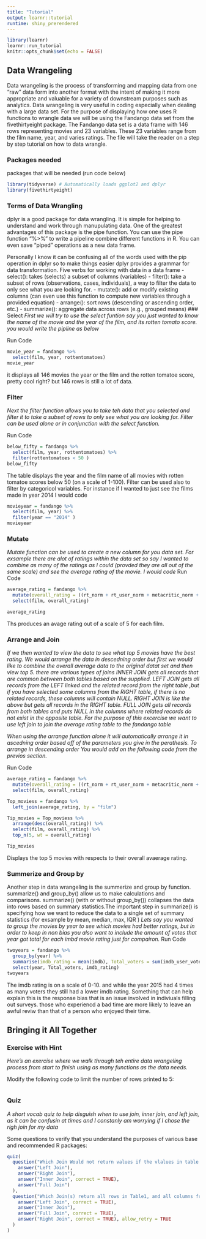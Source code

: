 ```yaml
---
title: "Tutorial"
output: learnr::tutorial
runtime: shiny_prerendered
---
```


```r
library(learnr)
learnr::run_tutorial
knitr::opts_chunk$set(echo = FALSE)
```


## Data Wrangeling
Data wrangeling is the process of transforming and mapping data from one "raw" data form into another format with the intent of making it more appropriate and valuable for a variety of downstream purposes such as analytics. Data wrangeling is very useful in coding especially when dealing with a large data set. For the purpose of displaying how one uses R functions to wrangle data we will be using the Fandango data set from the fivethirtyeight package. The Fandango data set is a data frame with 146 rows representing movies and 23 variables. These 23 variables range from the film name, year, and varies ratings. The file will take the reader on a step by step tutorial on how to data wrangle. 

### Packages needed

packages that will be needed (run code below)

```r
library(tidyverse) # Automatically loads ggplot2 and dplyr
library(fivethirtyeight)
```

### Terms of Data Wrangling 

dplyr is a good package for data wrangling. It is simple for helping to understand and work through manupulating data. One of the greatest advantages of this package is the pipe function. You can use the pipe function “%>%” to write a pipeline combine different functions in R. You can even save "piped" operations as a new data frame. 

Personally I know it can be confusing all of the words used with the pip operation in dplyr so to make things easier dplyr provides a grammar for data transformation.
Five verbs for working with data in a data frame
- select(): takes (selects) a subset of columns (variables)
- filter(): take a subset of rows (observations, cases, individuals), a way to filter the data to only see what you are looking for. 
- mutate(): add or modify existing columns (can even use this function to compute new variables through a provided equation)
- arrange(): sort rows (descending or ascending order, etc.)
- summarize(): aggregate data across rows (e.g., grouped means)
### Select
*First we will try to use the select funtion say you just wanted to know the name of the movie and the year of the film, and its rotten tomato score. you would write the pipline as below* 

Run Code
```r
movie_year = fandango %>%
  select(film, year, rottentomatoes)
movie_year
```
it displays all 146 movies the year or the film and the rotten tomatoe score, pretty cool right? but 146 rows is still a lot of data.

### Filter

*Next the filter function allows you to take teh data that you selected and filter it to take a subset of rows to only see what you are looking for. Filter can be used alone or in conjunction with the select function.*

Run Code
```r
below_fifty = fandango %>%
  select(film, year, rottentomatoes) %>%
  filter(rottentomatoes < 50 )
below_fifty
```
The table displays the year and the film name of all movies with rotten tomatoe scores below 50 (on a scale of 1-100). Filter can be used also to filter by categoricol variables. For instance if I wanted to just see the films made in year 2014 I would code

```r
movieyear = fandango %>%
  select(film, year) %>%
  filter(year == "2014" )
movieyear
```
### Mutate 

*Mutate function can be used to create a new column for you data set. For exsample there are alot of ratings within the data set so say I wanted to combine as many of the ratings as I could (provded they are all out of the same scale) and see the average rating of the movie. I would code*
Run Code
```r
average_rating = fandango %>%
  mutate(overall_rating = ((rt_norm + rt_user_norm + metacritic_norm + metacritic_user_nom + imdb_norm)/5)) %>%
  select(film, overall_rating)

average_rating
```
Ths produces an avage rating out of a scale of 5 for each film. 

### Arrange and Join 
*If we then wanted to view the data to see what top 5 movies have the best rating. We would arrange the data in descedning order but first we would like to combine the overall average data to the original datat set and then view top 5. there are various types of joins INNER JOIN gets all records that are common between both tables based on the supplied. LEFT JOIN gets all records from the LEFT linked and the related record from the right table ,but if you have selected some columns from the RIGHT table, if there is no related records, these columns will contain NULL. RIGHT JOIN is like the above but gets all records in the RIGHT table. FULL JOIN gets all records from both tables and puts NULL in the columns where related records do not exist in the opposite table. For the purpose of this excercise we want to use left join to join the average rating table to the fandango table* 

*When using the arrange function alone it will automatically arrange it in ascedning order based off of the parameters you give in the perathesis. To arrange in descending order You would add on the following code from the previos section. *

Run Code
```r

average_rating = fandango %>%
  mutate(overall_rating = ((rt_norm + rt_user_norm + metacritic_norm + metacritic_user_nom + imdb_norm)/5)) %>%
  select(film, overall_rating)

Top_moviess = fandango %>%
  left_join(average_rating, by = "film")

Tip_movies = Top_moviess %>%
  arrange(desc(overall_rating)) %>%
  select(film, overall_rating) %>%
  top_n(5, wt = overall_rating)

Tip_movies

```
Displays the top 5 movies with respects to their overall avaerage rating.

### Summerize and Group by 
Another step in data wrangeling is the summerize and group by function. summarize() and group_by() allow us to make calculations and comparisons. summarize() (with or without group_by()) collapses the data into rows based on summary statistics.The important step in summarize() is specifying how we want to reduce the data to a single set of summary statistics (for exsample by mean, median, max, IQR ) 
*Lets say you wanted to group the movies by year to see which movies had better ratings, but in order to keep in non bias you also want to include the amount of votes that year got total for each imbd movie rating just for compairon.* 
Run Code
```r
twoyears = fandango %>%
  group_by(year) %>%
  summarise(imdb_rating = mean(imdb), Total_voters = sum(imdb_user_vote_count)) %>%
  select(year, Total_voters, imdb_rating)
twoyears
```
The imdb rating is on a scale of 0-10. and while the year 2015 had 4 times as many voters they still had a lower imdb rating. Something that can help explain this is the response bias that is an issue involved in indiviuals filling out surveys. those who experiencd a bad time are more likely to leave an awful reviw than that of a person who enjoyed their time. 

## Bringing it All Together

### Exercise with Hint

*Here's an exercise where we walk through teh entire data wrangeling process from start to finish using as many functions as the data needs.*

Modify the following code to limit the number of rows printed to 5:

```r

```


### Quiz

*A short vocab quiz to help disguish when to use join, inner join, and left join, as it can be confusin at times and I constanly am worrying if I chose the righ join for my data*

Some questions to verify that you understand the purposes of various base and recommended R packages:

```r
quiz(
  question("Which Join Would not return values if the vlalues in table 1 do not match the Values in table 2?",
    answer("Left Join"),
    answer("Right Join"),
    answer("Inner Join", correct = TRUE),
    answer("Full Join")
  ),
  question("Which Join(s) return all rows in Table1, and all columns from Table1 and Table2. Rows in Table1 with no match in Table2 will have NA values in the new columns?",
    answer("Left Join", correct = TRUE),
    answer("Inner Join"),
    answer("Full Join", correct = TRUE),
    answer("Right Join", correct = TRUE), allow_retry = TRUE
  )
)
```

